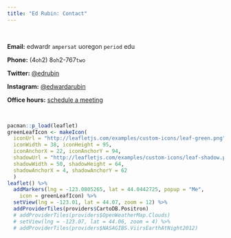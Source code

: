 ```yaml
---
title: "Ed Rubin: Contact"
---
```


<br>

__Email:__ edwardr `ampersat` uoregon `period` edu

__Phone:__ (4`oh`2) 8`oh`2-767`two`

__Twitter:__ [\@edrubin](https://twitter.com/edrubin)

__Instagram:__ [\@edwardarubin](https://instagram.com/edwardarubin/)

<!-- Calendly link widget begin -->
<link href="https://assets.calendly.com/assets/external/widget.css" rel="stylesheet">
<script src="https://assets.calendly.com/assets/external/widget.js" type="text/javascript"></script> <b>Office hours:</b>
<a href="" onclick="Calendly.showPopupWidget('https://calendly.com/edwardarubin');return false;"> schedule a meeting</a>
<!-- Calendly link widget end -->

<br>

```R
pacman::p_load(leaflet)
greenLeafIcon <- makeIcon(
  iconUrl = "http://leafletjs.com/examples/custom-icons/leaf-green.png",
  iconWidth = 38, iconHeight = 95,
  iconAnchorX = 22, iconAnchorY = 94,
  shadowUrl = "http://leafletjs.com/examples/custom-icons/leaf-shadow.png",
  shadowWidth = 50, shadowHeight = 64,
  shadowAnchorX = 4, shadowAnchorY = 62
  )
leaflet() %>%
  addMarkers(lng = -123.0805265, lat = 44.0442725, popup = "Me",
    icon = greenLeafIcon) %>%
  setView(lng = -123.01, lat = 44.07, zoom = 12) %>%
  addProviderTiles(providers$CartoDB.Positron)
  # addProviderTiles(providers$OpenWeatherMap.Clouds)
  # setView(lng = -123.07, lat = 44.06, zoom = 4) %>%
  # addProviderTiles(providers$NASAGIBS.ViirsEarthAtNight2012)
```
